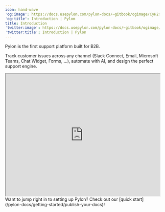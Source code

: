 ---
icon: hand-wave
'og:image': https://docs.usepylon.com/pylon-docs/~gitbook/ogimage/CyH2xJQs9yWJ1S8BYNav
'og:title': Introduction | Pylon
title: Introduction
'twitter:image': https://docs.usepylon.com/pylon-docs/~gitbook/ogimage/CyH2xJQs9yWJ1S8BYNav
'twitter:title': Introduction | Pylon
---
Pylon is the first support platform built for B2B.

Track customer issues across any channel (Slack Connect, Email, Microsoft Teams, Chat Widget, Forms, ...), automate with AI, and design the perfect support engine.

<iframe width="100%" height="400px" allow="encrypted-media *;" allowfullscreen="" scrolling="no" src="https://cdn.iframe.ly/QvSl8U8"></iframe>

<Info>
Want to jump right in to setting up Pylon? Check out our [quick start](/pylon-docs/getting-started/publish-your-docs)!
</Info>

<Card
title="Omnichannel Support"
href="/pylon-docs/support-workflows/omnichannel-support"
horizontal
iconType="duotone"
icon="dice-d8"
/>

<Card
title="Overview"
href="/pylon-docs/ai-agents/overview"
horizontal
iconType="duotone"
icon="circle-info"
/>

<Card
title="AI Agents"
href="/pylon-docs/ai-agents/overview"
horizontal
iconType="duotone"
icon="circle-info"
/>

<Card
title="Chat Widget"
href="/pylon-docs/chat-widget/overview"
horizontal
iconType="duotone"
icon="circle-info"
/>

<Card
title="Knowledge Base"
href="/pylon-docs/knowledge-base/overview"
horizontal
iconType="duotone"
icon="circle-info"
/>

<Card
title="Customer Portal"
href="/pylon-docs/customer-portal/overview"
horizontal
iconType="duotone"
icon="circle-info"
/>

<Card
title="Broadcasts"
href="/pylon-docs/broadcasts/overview"
horizontal
iconType="duotone"
icon="circle-info"
/>

<Card
title="Integrations"
href="/pylon-docs/integrations/crm"
horizontal
iconType="duotone"
icon="chevron-right"
/>

<Card
title="API"
href="/pylon-docs/developer/api"
horizontal
iconType="duotone"
icon="webhook"
/>

<Card
title="Reporting & Analytics"
href="/pylon-docs/reporting-and-analytics/analytics"
horizontal
iconType="duotone"
icon="chart-area"
/>
